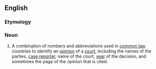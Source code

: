 ==English==

===Etymology===
{{com|en|case|citation}}

===Noun===
{{wikipedia}}
{{en-noun}}

# {{lb|en|law}} A combination of numbers and abbreviations used in [[common law]] countries to identify an [[opinion]] of a [[court]], including the names of the parties, [[case reporter]], name of the court, [[year]] of the decision, and sometimes the page of the opinion that is cited.